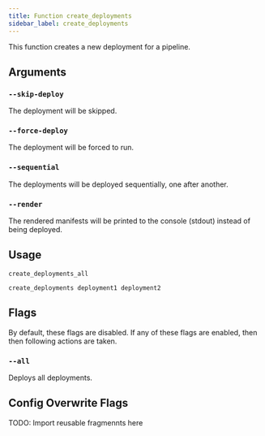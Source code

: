 ```yaml
---
title: Function create_deployments
sidebar_label: create_deployments
---
```


This function creates a new deployment for a pipeline.

## Arguments

### `--skip-deploy`

The deployment will be skipped.

### `--force-deploy`

The deployment will be forced to run.

### `--sequential`

The deployments will be deployed sequentially, one after another.

### `--render`

The rendered manifests will be printed to the console (stdout) instead of being deployed.

## Usage

```
create_deployments_all
```

```
create_deployments deployment1 deployment2
```

## Flags

By default, these flags are disabled. If any of these flags are enabled, then then following actions are taken.

### `--all`

Deploys all deployments.

## Config Overwrite Flags

TODO: Import reusable fragmennts here
